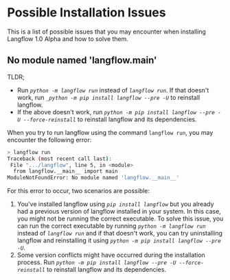 # Possible Installation Issues

This is a list of possible issues that you may encounter when installing Langflow 1.0 Alpha and how to solve them.

## No module named 'langflow.**main**'

TLDR;

- Run _`python -m langflow run`_ instead of _`langflow run`_. If that doesn't work, run _`_python -m pip install langflow --pre -U`_ to reinstall langflow.
- If the above doesn't work, run _`python -m pip install langflow --pre -U --force-reinstall`_ to reinstall langflow and its dependencies.

When you try to run langflow using the command `langflow run`, you may encounter the following error:

```bash
> langflow run
Traceback (most recent call last):
 File ".../langflow", line 5, in <module>
  from langflow.__main__ import main
ModuleNotFoundError: No module named 'langflow.__main__'
```

For this error to occur, two scenarios are possible:

1. You've installed langflow using _`pip install langflow`_ but you already had a previous version of langflow installed in your system.
   In this case, you might not be running the correct executable.
   To solve this issue, you can run the correct executable by running _`python -m langflow run`_ instead of _`langflow run`_ and if that doesn't work, you can try uninstalling langflow and reinstalling it using _`python -m pip install langflow --pre -U`_.
2. Some version conflicts might have occurred during the installation process. Run _`python -m pip install langflow --pre -U --force-reinstall`_ to reinstall langflow and its dependencies.
